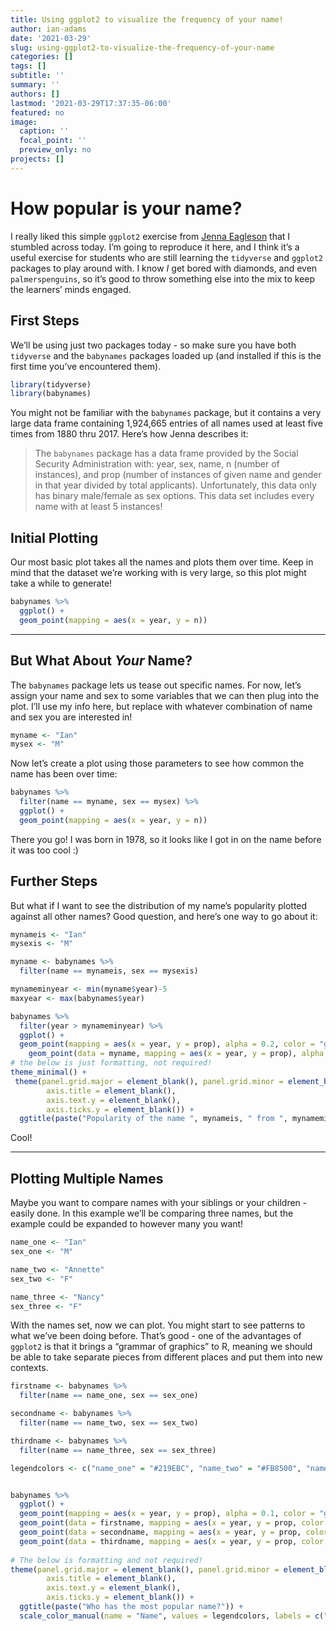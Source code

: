 ```yaml
---
title: Using ggplot2 to visualize the frequency of your name!
author: ian-adams
date: '2021-03-29'
slug: using-ggplot2-to-visualize-the-frequency-of-your-name
categories: []
tags: []
subtitle: ''
summary: ''
authors: []
lastmod: '2021-03-29T17:37:35-06:00'
featured: no
image:
  caption: ''
  focal_point: ''
  preview_only: no
projects: []
---
```



# How popular is your name?

I really liked this simple `ggplot2` exercise from [Jenna Eagleson](https://twitter.com/JennaEagleson) that I stumbled across today. I'm going to reproduce it here, and I think it's a useful exercise for students who are still learning the `tidyverse` and `ggplot2` packages to play around with. I know *I* get bored with diamonds, and even `palmerspenguins`, so it's good to throw something else into the mix to keep the learners' minds engaged.


## First Steps

We'll be using just two packages today - so make sure you have both `tidyverse` and the `babynames` packages loaded up (and installed if this is the first time you've encountered them).

```r

library(tidyverse)
library(babynames)

```

You might not be familiar with the `babynames` package, but it contains a very large data frame containing 1,924,665 entries of all names used at least five times from 1880 thru 2017. Here's how Jenna describes it:

> The `babynames` package has a data frame provided by the Social Security Administration with: year, sex, name, n (number of instances), and prop (number of instances of given name and gender in that year divided by total applicants). Unfortunately, this data only has binary male/female as sex options. This data set includes every name with at least 5 instances!

## Initial Plotting

Our most basic plot takes all the names and plots them over time. Keep in mind that the dataset we're working with is very large, so this plot might take a while to generate!

```r

babynames %>%
  ggplot() +
  geom_point(mapping = aes(x = year, y = n))

```

---

## But What About *Your* Name?

The `babynames` package lets us tease out specific names. For now, let's assign your name and sex to some variables that we can then plug into the plot. I'll use my info here, but replace with whatever combination of name and sex you are interested in!

```r

myname <- "Ian"
mysex <- "M"

```


Now let's create a plot using those parameters to see how common the name has been over time:

```r

babynames %>%
  filter(name == myname, sex == mysex) %>%
  ggplot() +
  geom_point(mapping = aes(x = year, y = n))

```

There you go! I was born in 1978, so it looks like I got in on the name before it was too cool :)

## Further Steps

But what if I want to see the distribution of my name's popularity plotted against all other names? Good question, and here's one way to go about it:

```r

mynameis <- "Ian"
mysexis <- "M"

myname <- babynames %>%
  filter(name == mynameis, sex == mysexis)

mynameminyear <- min(myname$year)-5
maxyear <- max(babynames$year)

babynames %>%
  filter(year > mynameminyear) %>%
  ggplot() +
  geom_point(mapping = aes(x = year, y = prop), alpha = 0.2, color = "gray") +
    geom_point(data = myname, mapping = aes(x = year, y = prop), alpha = 0.8, color = "#013175") +
# the below is just formatting, not required!  
theme_minimal() +
 theme(panel.grid.major = element_blank(), panel.grid.minor = element_blank(), panel.background = element_blank(),
        axis.title = element_blank(),
        axis.text.y = element_blank(),
        axis.ticks.y = element_blank()) +
  ggtitle(paste("Popularity of the name ", mynameis, " from ", mynameminyear, " to ", maxyear))

```
Cool!

---

## Plotting Multiple Names

Maybe you want to compare names with your siblings or your children - easily done. In this example we'll be comparing three names, but the example could be expanded to however many you want!

```r
name_one <- "Ian"
sex_one <- "M"

name_two <- "Annette"
sex_two <- "F"

name_three <- "Nancy"
sex_three <- "F"

```

With the names set, now we can plot. You might start to see patterns to what we've been doing before. That's good - one of the advantages of `ggplot2` is that it brings a "grammar of graphics" to R, meaning we should be able to take separate pieces from different places and put them into new contexts.

```r

firstname <- babynames %>%
  filter(name == name_one, sex == sex_one)

secondname <- babynames %>%
  filter(name == name_two, sex == sex_two)

thirdname <- babynames %>%
  filter(name == name_three, sex == sex_three)

legendcolors <- c("name_one" = "#219EBC", "name_two" = "#FB8500", "name_three" = "#023047")


babynames %>%
  ggplot() +
  geom_point(mapping = aes(x = year, y = prop), alpha = 0.1, color = "gray") +
  geom_point(data = firstname, mapping = aes(x = year, y = prop, color = "name_one"), alpha = 0.8) +
  geom_point(data = secondname, mapping = aes(x = year, y = prop, color = "name_two"), alpha = 0.8) +
  geom_point(data = thirdname, mapping = aes(x = year, y = prop, color = "name_three"), alpha = 0.8) +
 
# The below is formatting and not required!
theme(panel.grid.major = element_blank(), panel.grid.minor = element_blank(), panel.background = element_blank(),
        axis.title = element_blank(),
        axis.text.y = element_blank(),
        axis.ticks.y = element_blank()) +
  ggtitle(paste("Who has the most popular name?")) +
  scale_color_manual(name = "Name", values = legendcolors, labels = c("Ian", "Nancy", "Annette"))

```
